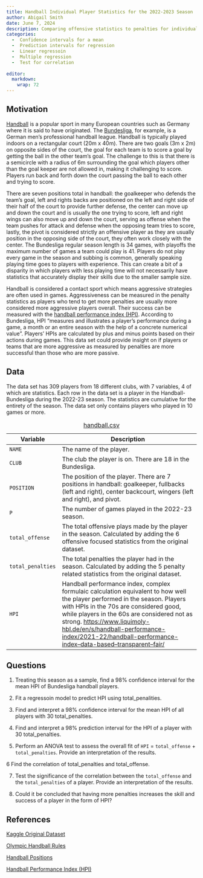 ```yaml
---
title: Handball Individual Player Statistics for the 2022-2023 Season
author: Abigail Smith
date: June 7, 2024
description: Comparing offensive statistics to penalties for individual players in the Handball-Bundesliga for the 2022-23 season.
categories:
  -  Confidence intervals for a mean
  -  Prediction intervals for regression
  -  Linear regressoin
  -  Multiple regression
  -  Test for correlation
  
editor: 
  markdown: 
    wrap: 72
---
```


## Motivation

[Handball](https://en.wikipedia.org/wiki/Handball){target="_blank"} is a popular sport in many European countries such as Germany
where it is said to have originated. The [Bundesliga](https://en.wikipedia.org/wiki/Bundesliga){target="_blank"}, for example, is a
German men's professional handball league. Handball is typically played
indoors on a rectangular court (20m x 40m). There are two goals (3m x
2m) on opposite sides of the court, the goal for each team is to score a
goal by getting the ball in the other team's goal. The challenge to this
is that there is a semicircle with a radius of 6m surrounding the goal
which players other than the goal keeper are not allowed in, making it
challenging to score. Players run back and forth down the court passing
the ball to each other and trying to score. 

There are seven positions total in handball: the goalkeeper who defends the team's goal, left and
rights backs are positioned on the left and right side of their half of
the court to provide further defense, the center can move up and down
the court and is usually the one trying to score, left and right wings
can also move up and down the court, serving as offense when the team
pushes for attack and defense when the opposing team tries to score,
lastly, the pivot is considered strictly an offensive player as they are
usually position in the opposing side of the court, they often work
closely with the center. The Bundesliga regular season length is 34
games, with playoffs the maximum number of games a team could play is
41. Players do not play every game in the season and subbing is common,
generally speaking playing time goes to players with experience. This can create a bit of a disparity in which players with less
playing time will not necessarily have statistics that accurately
display their skills due to the smaller sample size.

Handball is considered a contact sport which means aggressive strategies
are often used in games. Aggressiveness can be measured in the penalty
statistics as players who tend to get more penalties are usually more
considered more aggressive players overall. Their success can be
measured with the [handball performance index (HPI)](https://www.liquimoly-hbl.de/en/s/handball-performance-index/2021-22/handball-performance-index--data-based--transparent--fair/){target="_blank"}. According to Bundesliga, HPI "measures and illustrates a player's performance during a game, a month or an entire season with the help of a concrete numerical value". Players' HPIs are calculated by plus and minus points based on their actions during games. This data set could provide insight on if players or teams that are more aggressive as measured by penalties are more successful than those
who are more passive. 

## Data

The data set has 309 players from 18 different clubs, with 7 variables, 4
of which are statistics. Each row in the data set is a player in the
Handball-Bundesliga during the 2022-23 season. The statistics are
cumulative for the entirety of the season. The data set only contains players who played in 10 games or more.

| Variable          | Description                                                                                                                                                                                                                   |
|--------------------|----------------------------------------------------|
| `NAME` | The name of the player. |
| `CLUB`            | The club the player is on. There are 18 in the Bundesliga.                                                                                                                                                                    |
| `POSITION`        | The position of the player. There are 7 positions in handball: goalkeeper, fullbacks (left and right), center backcourt, wingers (left and right), and pivot.                                                                 |
| `P`               | The number of games played in the 2022-23 season.                                                                                                                                                                           |
| `total_offense`   | The total offensive plays made by the player in the season. Calculated by adding the 6 offensive focused statistics from the original dataset.                                                                                |
| `total_penalties` | The total penalties the player had in the season. Calculated by adding the 5 penalty related statistics from the original dataset.|                                                             
| `HPI`             | Handball performance index, complex formulaic calculation equivalent to how well the player performed in the season. Players with HPIs in the 70s are considered good, while players in the 60s are considered not as strong. [https://www.liquimoly-hbl.de/en/s/handball-performance-index/2021-22/handball-performance-index--data-based--transparent--fair/](https://www.liquimoly-hbl.de/en/s/handball-performance-index/2021-22/handball-performance-index--data-based--transparent--fair/){target="_blank"}|

: [handball.csv](handball.csv){target="_blank"}

## Questions

1.  Treating this season as a sample, find a 98% confidence interval for the mean HPI of Bundesliga handball players. 

2.  Fit a regressoin model to predict HPI using total_penalities. 

3.  Find and interpret a 98% confidence interval for the mean HPI
    of all players with 30 total_penalties. 

4.  Find and interpret a 98% prediction interval for the HPI of a
    player with 30 total_penalties. 

5.  Perform an ANOVA test to assess the overall fit of `HPI` =
    `total_offense` + `total_penalties`. Provide an interpretation of
    the results. 
    
6	 Find the correlation of total_penalties and total_offense. 

7.  Test the significance of the correlation between the `total_offense`
    and the `total_penalties` of a player. Provide an interpretation of
    the results.

8.  Could it be concluded that having more penalties increases the skill
    and success of a player in the form of HPI?

## References

[Kaggle Original
Dataset](https://www.kaggle.com/datasets/nemanjagojkovic/handball-bundesliga-stats-202223){target="_blank"}

[Olympic Handball
Rules](https://olympics.com/en/news/handball-game-rules-regulations-how-to-play){target="_blank"}

[Handball
Positions](https://www.theukrules.co.uk/rules/sport/handball/player-positions/#google_vignette){target="_blank"}

[Handball Performance Index (HPI)](https://www.liquimoly-hbl.de/en/s/handball-performance-index/2021-22/handball-performance-index--data-based--transparent--fair/){target="_blank"}
